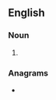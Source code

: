 ==English==

===Noun===
{{head|en|noun form}}

# {{plural of|interactome|lang=en}}

===Anagrams===
* {{anagrams|en|a=aceeimnorstt|actinometers|antrectomies}}